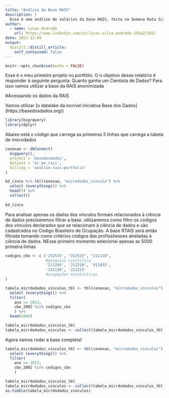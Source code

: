 ```yaml
---
title: "Análise da Base RAIS"
description: |
  Essa é uma análise de salários da base RAIS, feita na Semana Data Science na Prática da Curso-R.[EM CONSTRUÇÃO...]
author:
  - name: Lucas Andrade
    url: https://www.linkedin.com/in/lucas-silva-andrade-155a27165/
date: 2021-12-09
output:
  distill::distill_article:
    self_contained: false
---
```


```r
knitr::opts_chunk$set(echo = FALSE)
```

Esse é o meu primeiro projeto no portfólio. O o objetivo desse relatório é responder à seguinte pergunta:
    Quanto ganha um Cientista de Dados?
Para isso vamos utilizar a base da RAIS anonimizada

#Acessando os dados da RAIS

Vamos utilizar [o datalake da incrível iniciativa Base dos Dados] (https://basedosdados.org/)

```r
library(bigrquery)
library(dplyr)
```


Abaixo está o código que carrega as primeiras 5 linhas que carrega a tabela de microdados

```r
conexao <- dbConnect(
  bigquery(),
  project = 'basedosdados',
  dataset = 'br_me_rais',
  billing = 'analise-rais-portfolio'
)

bd_cinco %>% tbl(conexao, "microdados_vinculo") %>%
  select (everything()) %>%
  head(5) %>%
  collect()
 
bd_cinco 

```

Para analisar apenas os dados dos vínculos formais relacionados à ciência de dados precisaremos filtrar a base. utilizaremos como filtro os códigos dos vínculos declarados que se relacionam à ciência de dados e são cadastrados no Código Brasileiro de Ocupação. A base RTAIS será então filtrada tomando como critérios códigos das profissõesoes atreladas à ciência de dados. NEsse primeiro momento selecionei apenas as 5000 primeira linhas

```r
codigos_cbo <- c ('252515', "252525", "211110", 
                  #pesquisa científica
                  '211205', '211210', '411035',
                  '131120', '211215' 
                  #ocupações estatísticas
)

tabela_micrdodados_vinculos_tbl <- tbl(conexao, "microdados_vinculos") %>% 
  select (everything()) %>% 
  filter(
    ano >= 2013,
    cbo_2002 %in% codigos_cbo
    ) %>% 
  head(5000)

tabela_micrdodados_vinculos_tbl
tabela_micrdodados_vinculos <- collect(tabela_micrdodados_vinculos_tbl)
```

    
Agora vamos rodar a base completa!

```r

tabela_micrdodados_vinculos_tbl <- tbl(conexao, "microdados_vinculos") %>% 
  select (everything()) %>% 
  filter(
    ano >= 2013,
    cbo_2002 %in% codigos_cbo
    )

tabela_micrdodados_vinculos_tbl
tabela_micrdodados_vinculos <- collect(tabela_micrdodados_vinculos_tbl)
as.tibble(tabela_micrdodados_vinculos)
```



